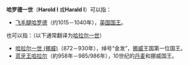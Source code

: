 '''哈罗德一世'''（'''Harold I''' 或'''Harald I'''）可以指：

*[[飞毛腿哈罗德|飞毛腿哈罗德]]（约1015－1040年），[[英国国王|英国国王]]。

也可以指：（以下通常翻译为[[哈拉尔一世|哈拉尔一世]]）
*[[哈拉尔一世_(挪威)|哈拉尔一世 (挪威)]]（872－930年），绰号“金发”，[[挪威|挪威]]王国第一位国王。
*[[蓝牙王哈拉尔|蓝牙王哈拉尔]]（約958年－985/986年），10世纪的[[丹麦|丹麦]]和挪威国王。

{{disambig}}